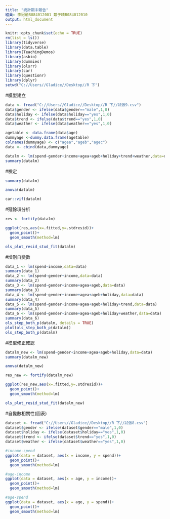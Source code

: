 ---
title: "統計期末報告"
組員: 李冠融B084012001 戴子晴B084012010
output: html_document
---

```{r setup, include=FALSE}
knitr::opts_chunk$set(echo = TRUE)
rm(list = ls())
library(tidyverse)
library(data.table)
library(TeachingDemos)
library(asbio)
library(dummies)
library(olsrr)
library(car)
library(questionr)
library(dplyr)
setwd("C://Users//Gladice//Desktop//R 下")
```

#模型建立
```{r}
data <- fread("C://Users//Gladice//Desktop//R 下//試做9.csv")
data$gender <- ifelse(data$gender=="male",1,0)
data$holiday <- ifelse(data$holiday=="yes",1,0)
data$trend <- ifelse(data$trend=="yes",1,0)
data$weather <- ifelse(data$weather=="yes",1,0)

agetable <- data.frame(data$age)
dummyage <-dummy.data.frame(agetable)
colnames(dummyage) <- c("agea","ageb","agec")
data <- cbind(data,dummyage)

datalm <- lm(spend~gender+income+agea+ageb+holiday+trend+weather,data=data)
summary(datalm)

```

#檢定
```{r}
summary(datalm)

anova(datalm)

car::vif(datalm)
```

#殘餘項分析
```{r}
res <- fortify(datalm)

ggplot(res,aes(x=.fitted,y=.stdresid))+
  geom_point()+
  geom_smooth(method=lm)

ols_plot_resid_stud_fit(datalm)
```

#增刪自變數
```{r}
data_1 <- lm(spend~income,data=data)
summary(data_1)
data_2 <- lm(spend~gender+income,data=data)
summary(data_2)
data_3 <- lm(spend~gender+income+agea+ageb,data=data)
summary(data_3)
data_4 <- lm(spend~gender+income+agea+ageb+holiday,data=data)
summary(data_4)
data_5 <- lm(spend~gender+income+agea+ageb+holiday+trend,data=data)
summary(data_5)
data_6 <- lm(spend~gender+income+agea+ageb+holiday+weather,data=data)
summary(data_6)
ols_step_both_p(datalm, details = TRUE)
plot(ols_step_both_p(datalm))
ols_step_both_p(datalm)
```

#模型修正確認
```{r}
datalm_new <- lm(spend~gender+income+agea+ageb+holiday,data=data)
summary(datalm_new)

anova(datalm_new)

res_new <- fortify(datalm_new)

ggplot(res_new,aes(x=.fitted,y=.stdresid))+
  geom_point()+
  geom_smooth(method=lm)

ols_plot_resid_stud_fit(datalm_new)
```

#自變數相關性(圖表)
```{r}
dataset <- fread("C://Users//Gladice//Desktop//R 下//試做8.csv")
dataset$gender <- ifelse(dataset$gender=="male",1,0)
dataset$holiday <- ifelse(dataset$holiday=="yes",1,0)
dataset$trend <- ifelse(dataset$trend=="yes",1,0)
dataset$weather <- ifelse(dataset$weather=="yes",1,0)

#income-spend
ggplot(data = dataset, aes(x = income, y = spend))+
  geom_point()+
  geom_smooth(method=lm)

#age-income
ggplot(data = dataset, aes(x = age, y = income))+
  geom_point()+
  geom_smooth(method=lm)

#age-spend
ggplot(data = dataset, aes(x = age, y = spend))+
  geom_point()+
  geom_smooth(method=lm)
```








